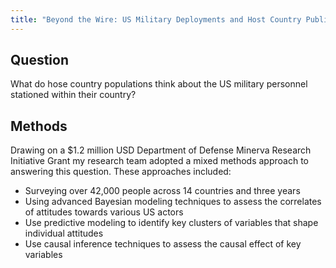 ---
title: "Beyond the Wire: US Military Deployments and Host Country Public Opinion"
---

## Question

What do hose country populations think about the US military personnel stationed within their country? 

## Methods

Drawing on a $1.2 million USD Department of Defense Minerva Research Initiative Grant my research team adopted a mixed methods approach to answering this question. These approaches included:

- Surveying over 42,000 people across 14 countries and three years
- Using advanced Bayesian modeling techniques to assess the correlates of attitudes towards various US actors
- Use predictive modeling to identify key clusters of variables that shape individual attitudes
- Use causal inference techniques to assess the causal effect of key variables

